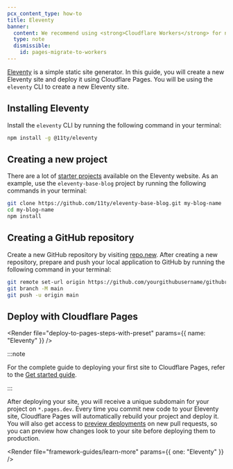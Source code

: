 ```yaml
---
pcx_content_type: how-to
title: Eleventy
banner:
  content: We recommend using <strong>Cloudflare Workers</strong> for new projects. For existing Pages projects, see our <a href="/workers/static-assets/migrate-from-pages/">migration guide</a> and <a href="/workers/static-assets/migrate-from-pages/#compatibility-matrix">compatibility matrix</a>.
  type: note
  dismissible:
    id: pages-migrate-to-workers
---
```



[Eleventy](https://www.11ty.dev/) is a simple static site generator. In this guide, you will create a new Eleventy site and deploy it using Cloudflare Pages. You will be using the `eleventy` CLI to create a new Eleventy site.

## Installing Eleventy

Install the `eleventy` CLI by running the following command in your terminal:

```sh
npm install -g @11ty/eleventy
```

## Creating a new project

There are a lot of [starter projects](https://www.11ty.dev/docs/starter/) available on the Eleventy website. As an example, use the `eleventy-base-blog` project by running the following commands in your terminal:

```sh
git clone https://github.com/11ty/eleventy-base-blog.git my-blog-name
cd my-blog-name
npm install
```

<Render file="tutorials-before-you-start" />

## Creating a GitHub repository

Create a new GitHub repository by visiting [repo.new](https://repo.new). After creating a new repository, prepare and push your local application to GitHub by running the following command in your terminal:

```sh
git remote set-url origin https://github.com/yourgithubusername/githubrepo
git branch -M main
git push -u origin main
```

## Deploy with Cloudflare Pages

<Render
	file="deploy-to-pages-steps-with-preset"
	params={{ name: "Eleventy" }}
/>

<PagesBuildPreset framework="eleventy" />

:::note

For the complete guide to deploying your first site to Cloudflare Pages, refer to the [Get started guide](/pages/get-started/).

:::

After deploying your site, you will receive a unique subdomain for your project on `*.pages.dev`.
Every time you commit new code to your Eleventy site, Cloudflare Pages will automatically rebuild your project and deploy it. You will also get access to [preview deployments](/pages/configuration/preview-deployments/) on new pull requests, so you can preview how changes look to your site before deploying them to production.

<Render file="framework-guides/learn-more" params={{ one: "Eleventy" }} />

